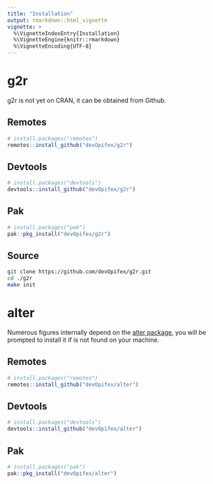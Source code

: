 ```yaml
---
title: "Installation"
output: rmarkdown::html_vignette
vignette: >
  %\VignetteIndexEntry{Installation}
  %\VignetteEngine{knitr::rmarkdown}
  %\VignetteEncoding{UTF-8}
---
```


# g2r

g2r is not yet on CRAN, it can be obtained from Github.

## Remotes

```r
# install.packages("remotes")
remotes::install_github("devOpifex/g2r")
```

## Devtools

```r
# install.packages("devtools")
devtools::install_github("devOpifex/g2r")
```

## Pak

```r
# install.packages("pak")
pak::pkg_install("devOpifex/g2r")
```

## Source

```bash
git clone https://github.com/devOpifex/g2r.git
cd ./g2r
make init
```

# alter

Numerous figures internally depend on the [alter package](https://github.com/devOpifex/alter), you will be prompted to install it if is not found on your machine.

## Remotes

```r
# install.packages("remotes")
remotes::install_github("devOpifex/alter")
```

## Devtools

```r
# install.packages("devtools")
devtools::install_github("devOpifex/alter")
```

## Pak

```r
# install.packages("pak")
pak::pkg_install("devOpifex/alter")
```

